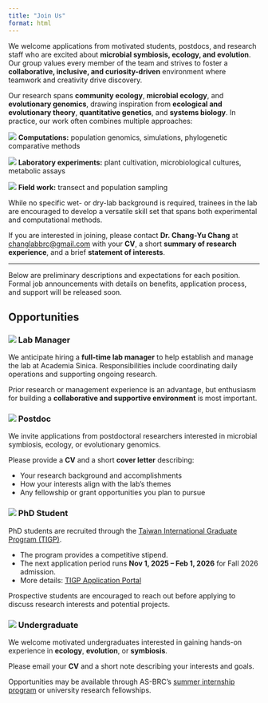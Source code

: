 ```yaml
---
title: "Join Us"
format: html
---
```


We welcome applications from motivated students, postdocs, and research staff who are excited about **microbial symbiosis, ecology, and evolution**. Our group values every member of the team and strives to foster a **collaborative, inclusive, and curiosity-driven** environment where teamwork and creativity drive discovery.  

Our research spans **community ecology**, **microbial ecology**, and **evolutionary genomics**, drawing inspiration from **ecological and evolutionary theory**, **quantitative genetics**, and **systems biology**. In practice, our work often combines multiple approaches:

![](images/icons/mac-option-key.svg){.icon} **Computations:** population genomics, simulations, phylogenetic comparative methods  

![](images/icons/flask.svg){.icon}  **Laboratory experiments:** plant cultivation, microbiological cultures, metabolic assays

![](images/icons/soil-alt.svg){.icon}  **Field work:** transect and population sampling

While no specific wet- or dry-lab background is required, trainees in the lab are encouraged to develop a versatile skill set that spans both experimental and computational methods.  

If you are interested in joining, please contact **Dr. Chang-Yu Chang** at [changlabbrc@gmail.com](mailto:changlabbrc@gmail.com) with your **CV**, a short **summary of research experience**, and a brief **statement of interests**.


---

::: {.callout-note}
Below are preliminary descriptions and expectations for each position.  
Formal job announcements with details on benefits, application process, and support will be released soon.
:::

## Opportunities

::: {.join-card}
### ![](images/icons/group.svg){.icon}  Lab Manager

We anticipate hiring a **full-time lab manager** to help establish and manage the lab at Academia Sinica. Responsibilities include coordinating daily operations and supporting ongoing research. 

Prior research or management experience is an advantage, but enthusiasm for building a **collaborative and supportive environment** is most important.  
:::

::: {.join-card}
### ![](images/icons/server-connection.svg){.icon} Postdoc

We invite applications from postdoctoral researchers interested in microbial symbiosis, ecology, or evolutionary genomics.  

Please provide a **CV** and a short **cover letter** describing: 

- Your research background and accomplishments  
- How your interests align with the lab’s themes  
- Any fellowship or grant opportunities you plan to pursue  
:::

::: {.join-card}
### ![](images/icons/vials-solid.svg){.icon} PhD Student

PhD students are recruited through the [Taiwan International Graduate Program (TIGP)](https://tigp.sinica.edu.tw/).  

- The program provides a competitive stipend.  
- The next application period runs **Nov 1, 2025 – Feb 1, 2026** for Fall 2026 admission.  
- More details: [TIGP Application Portal](https://tigp.apps.sinica.edu.tw/)  

Prospective students are encouraged to reach out before applying to discuss research interests and potential projects.
:::

::: {.join-card}
### ![](images/icons/graduation-cap.svg){.icon} Undergraduate

We welcome motivated undergraduates interested in gaining hands-on experience in **ecology**, **evolution**, or **symbiosis**.  

Please email your **CV** and a short note describing your interests and goals.  

Opportunities may be available through AS-BRC’s [summer internship program](https://biodiv.tw/Summer_Internship) or university research fellowships.
:::